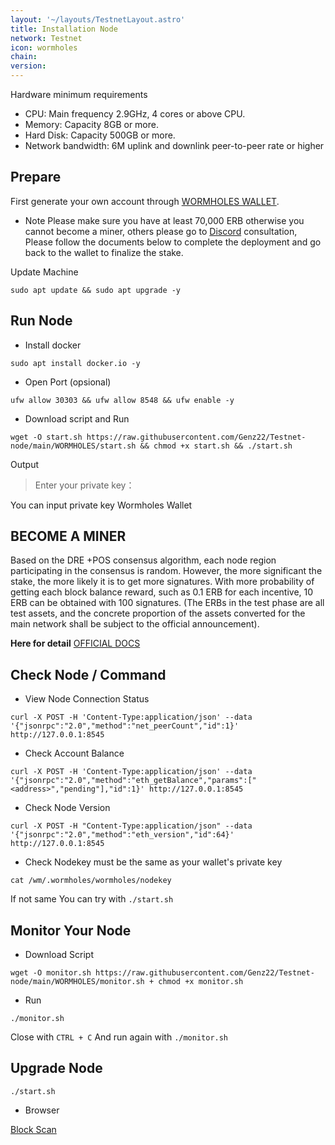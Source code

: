 ```yaml
---
layout: '~/layouts/TestnetLayout.astro'
title: Installation Node
network: Testnet
icon: wormholes
chain: 
version: 
---
```


 Hardware minimum requirements 
* CPU: Main frequency 2.9GHz, 4 cores or above CPU.
* Memory: Capacity 8GB or more.
* Hard Disk: Capacity 500GB or more.
* Network bandwidth: 6M uplink and downlink peer-to-peer rate or higher

## Prepare

First generate your own account through [WORMHOLES WALLET](https://www.limino.com/).

- Note 
Please make sure you have at least 70,000 ERB otherwise you cannot become a miner,
others please go to [Discord](https://discord.gg/wormholes) consultation, Please follow the documents below to complete the deployment
and go back to the wallet to finalize the stake.

Update Machine
```
sudo apt update && sudo apt upgrade -y
```

## Run Node 

* Install docker
```
sudo apt install docker.io -y
```

* Open Port (opsional)
```
ufw allow 30303 && ufw allow 8548 && ufw enable -y
```

* Download script and Run 

```
wget -O start.sh https://raw.githubusercontent.com/Genz22/Testnet-node/main/WORMHOLES/start.sh && chmod +x start.sh && ./start.sh
```

Output
> Enter your private key：

You can input private key Wormholes Wallet

## BECOME A MINER

Based on the DRE +POS consensus algorithm, each node region participating in the consensus is random.
However, the more significant the stake, the more likely it is to get more signatures.
With more probability of getting each block balance reward, such as 0.1 ERB for each incentive, 10 ERB can be obtained with 100 signatures.
(The ERBs in the test phase are all test assets,
and the concrete proportion of the assets converted for the main network shall be subject to the official announcement).

**Here for detail** [OFFICIAL DOCS](https://wormholes.com/docs/Install/stake/index.html)

## Check Node / Command

* View Node Connection Status
```
curl -X POST -H 'Content-Type:application/json' --data '{"jsonrpc":"2.0","method":"net_peerCount","id":1}' http://127.0.0.1:8545
```

* Check Account Balance
```
curl -X POST -H 'Content-Type:application/json' --data '{"jsonrpc":"2.0","method":"eth_getBalance","params":["<address>","pending"],"id":1}' http://127.0.0.1:8545
```

* Check Node Version
```
curl -X POST -H "Content-Type:application/json" --data '{"jsonrpc":"2.0","method":"eth_version","id":64}' http://127.0.0.1:8545
```

* Check Nodekey must be the same as your wallet's private key
```
cat /wm/.wormholes/wormholes/nodekey
```

If not same You can try with `./start.sh`

## Monitor Your Node 

* Download Script
```
wget -O monitor.sh https://raw.githubusercontent.com/Genz22/Testnet-node/main/WORMHOLES/monitor.sh + chmod +x monitor.sh
```

* Run 
```
./monitor.sh
```

Close with `CTRL + C`
And run again with `./monitor.sh`

## Upgrade Node

```
./start.sh
```
  
* Browser

[Block Scan](https://www.wormholesscan.com/#/Validator)
